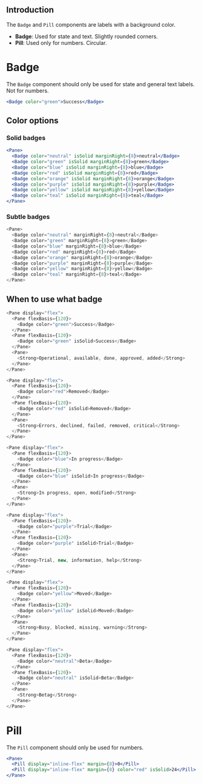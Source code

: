 
## Introduction

The `Badge` and `Pill` components are labels with a background color.

* **Badge**: Used for state and text. Slightly rounded corners.
* **Pill**: Used only for numbers. Circular.

# Badge

The `Badge` component should only be used for state and general text labels.
Not for numbers.

```jsx
<Badge color="green">Success</Badge>
```

## Color options

### Solid badges

```jsx
<Pane>
  <Badge color="neutral" isSolid marginRight={8}>neutral</Badge>
  <Badge color="green" isSolid marginRight={8}>green</Badge>
  <Badge color="blue" isSolid marginRight={8}>blue</Badge>
  <Badge color="red" isSolid marginRight={8}>red</Badge>
  <Badge color="orange" isSolid marginRight={8}>orange</Badge>
  <Badge color="purple" isSolid marginRight={8}>purple</Badge>
  <Badge color="yellow" isSolid marginRight={8}>yellow</Badge>
  <Badge color="teal" isSolid marginRight={8}>teal</Badge>
</Pane>
```

### Subtle badges

```js
<Pane>
  <Badge color="neutral" marginRight={8}>neutral</Badge>
  <Badge color="green" marginRight={8}>green</Badge>
  <Badge color="blue" marginRight={8}>blue</Badge>
  <Badge color="red" marginRight={8}>red</Badge>
  <Badge color="orange" marginRight={8}>orange</Badge>
  <Badge color="purple" marginRight={8}>purple</Badge>
  <Badge color="yellow" marginRight={8}>yellow</Badge>
  <Badge color="teal" marginRight={8}>teal</Badge>
</Pane>
```

## When to use what badge

```js
<Pane display="flex">
  <Pane flexBasis={120}>
    <Badge color="green">Success</Badge>
  </Pane>
  <Pane flexBasis={120}>
    <Badge color="green" isSolid>Success</Badge>
  </Pane>
  <Pane>
    <Strong>Operational, available, done, approved, added</Strong>
  </Pane>
</Pane>
```

```js
<Pane display="flex">
  <Pane flexBasis={120}>
    <Badge color="red">Removed</Badge>
  </Pane>
  <Pane flexBasis={120}>
    <Badge color="red" isSolid>Removed</Badge>
  </Pane>
  <Pane>
    <Strong>Errors, declined, failed, removed, critical</Strong>
  </Pane>
</Pane>
```

```js
<Pane display="flex">
  <Pane flexBasis={120}>
    <Badge color="blue">In progress</Badge>
  </Pane>
  <Pane flexBasis={120}>
    <Badge color="blue" isSolid>In progress</Badge>
  </Pane>
  <Pane>
    <Strong>In progress, open, modified</Strong>
  </Pane>
</Pane>
```

```js
<Pane display="flex">
  <Pane flexBasis={120}>
    <Badge color="purple">Trial</Badge>
  </Pane>
  <Pane flexBasis={120}>
    <Badge color="purple" isSolid>Trial</Badge>
  </Pane>
  <Pane>
    <Strong>Trial, new, information, help</Strong>
  </Pane>
</Pane>
```

```js
<Pane display="flex">
  <Pane flexBasis={120}>
    <Badge color="yellow">Moved</Badge>
  </Pane>
  <Pane flexBasis={120}>
    <Badge color="yellow" isSolid>Moved</Badge>
  </Pane>
  <Pane>
    <Strong>Busy, blocked, missing, warning</Strong>
  </Pane>
</Pane>
```

```js
<Pane display="flex">
  <Pane flexBasis={120}>
    <Badge color="neutral">Beta</Badge>
  </Pane>
  <Pane flexBasis={120}>
    <Badge color="neutral" isSolid>Beta</Badge>
  </Pane>
  <Pane>
    <Strong>Betag</Strong>
  </Pane>
</Pane>
```

<PropsTable of="Badge" />

# Pill

The `Pill` component should only be used for numbers.

```jsx
<Pane>
  <Pill display="inline-flex" margin={8}>0</Pill>
  <Pill display="inline-flex" margin={8} color="red" isSolid>24</Pill>
</Pane>
```

<PropsTable of="Pill" />
